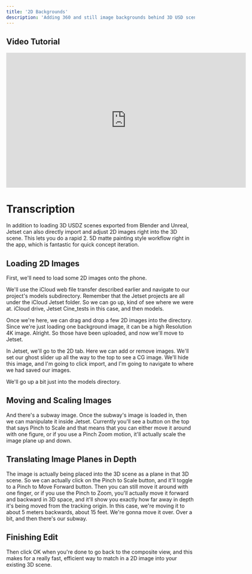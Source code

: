 ```yaml
---
title: '2D Backgrounds'
description: 'Adding 360 and still image backgrounds behind 3D USD scenes'
---
```


## Video Tutorial

<iframe src="https://share.descript.com/embed/C2volyeFosp" width="640" height="360" frameborder="0" allowfullscreen></iframe>

# Transcription

In addition to loading 3D USDZ scenes exported from Blender and Unreal, Jetset can also directly import and adjust 2D images right into the 3D scene. This lets you do a rapid 2. 5D matte painting style workflow right in the app, which is fantastic for quick concept iteration. 


## Loading 2D Images

First, we'll need to load some 2D images onto the phone.

We'll use the iCloud web file transfer described earlier and navigate to our project's models subdirectory. Remember that the Jetset projects are all under the iCloud Jetset folder. So we can go up, kind of see where we were at. iCloud drive, Jetset Cine\_tests in this case, and then models. 

Once we're here, we can drag and drop a few 2D images into the directory. Since we're just loading one background image, it can be a high Resolution 4K image. Alright. So those have been uploaded, and now we'll move to Jetset.

In Jetset, we'll go to the 2D tab. Here we can add or remove images. We'll set our ghost slider up all the way to the top to see a CG image. We'll hide this image, and I'm going to click import, and I'm going to navigate to where we had saved our images.

We'll go up a bit just into the models directory. 


## Moving and Scaling Images

And there's a subway image. Once the subway's image is loaded in, then we can manipulate it inside Jetset. Currently you'll see a button on the top that says Pinch to Scale and that means that you can either move it around with one figure, or if you use a Pinch Zoom motion, it'll actually scale the image plane up and down.


## Translating Image Planes in Depth

The image is actually being placed into the 3D scene as a plane in that 3D scene. So we can actually click on the Pinch to Scale button, and it'll toggle to a Pinch to Move Forward button. Then you can still move it around with one finger, or if you use the Pinch to Zoom, you'll actually move it forward and backward in 3D space, and it'll show you exactly how far away in depth it's being moved from the tracking origin. In this case, we're moving it to about 5 meters backwards, about 15 feet. We're gonna move it over. Over a bit, and then there's our subway. 


## Finishing Edit

Then click OK when you're done to go back to the composite view, and this makes for a really fast, efficient way to match in a 2D image into your existing 3D scene. 

